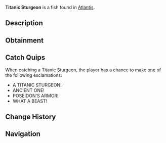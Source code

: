 {{FishInfobox
|image          = Titanic Sturgeon.png
|rarity         = Rare
|sea            = First Sea
|location       = [[Atlantis]]
|sublocation    = 
|sources        = Fishing Rod
|radar_location = 
|xp             = 450
|weather        = 
|time           = Night
|season         = 
|bait           = Seaweed
|base_weight    = 50
|base_value     = 900
|weight_range   = 25
|base_chance    = 12
|base_resil     = 40
}}
'''Titanic Sturgeon''' is a {{Rarity|Rare}} fish found in [[Atlantis]].

== Description ==
{{Description|An ancient species grown to impossible size in Poseidon's domain. Its armored scales could withstand the pressure of the deepest trenches.|Bestiary Entry}}

== Obtainment ==
{{Description|Patrols the deep waters of Poseidon's Pool.|Bestiary Hint}}
{{Fish Availability|
Atlantis/Poseidon Temple
|top_rods      = 
Trident Rod\146071.15\105887.68;
Leviathan's Fang Rod\145624.81\106977.65;
Free Spirit Rod\133608.71\96853.6;
Azure Of Lagoon\111426.97\78947.84;
No-Life Rod\109813.68\81388.14;
Brick Built Rod\89300\91834.75;
Lucky Rod\86327.24\83731.72;
Firefly Rod\108498.64\126152.15;
Fast Rod\106067.17\103676.04;
Fungal Rod\90648.38\101415.18;
Candy Cane Rod\72385.01\86101.87;
Challenger's Rod\99398.96\74906;
Seraphic Rod\99287.92\74885.69;
Ethereal Prism Rod\97884.93\74038.34;
Rod Of The Forgotten Fang\97814.03\73756.13;
Zeus Rod\93562.19\69746.65;
Verdant Shear Rod\92760.32\70219.99;
Rod Of The Exalted One\92584.5\67577.94;
Blazebringer Rod\91275.21\66567.65;
Rod Of The Depths\90896.31\67123.61;
Depthseeker Rod\88593.65\66332.25;
Volcanic Rod\88082.13\62722.65;
Avalanche Rod\84946.41\60824.5;
Steady Rod\32271.06\23855.42
|recommended   = Trident Rod
}}

== Catch Quips ==
When catching a Titanic Sturgeon, the player has a chance to make one of the following exclamations:
* A TITANIC STURGEON!
* ANCIENT ONE!
* POSEIDON'S ARMOR!
* WHAT A BEAST!

== Change History ==
{{Change History|{{subst:Current Version}}}}

== Navigation ==
{{Fish Navbox|Atlantis}}